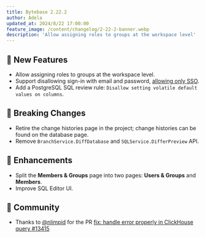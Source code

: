 ```yaml
---
title: Bytebase 2.22.2
author: Adela
updated_at: 2024/8/22 17:00:00
feature_image: /content/changelog/2-22-2-banner.webp
description: 'Allow assigning roles to groups at the workspace level'
---
```



## 🚀 New Features

- Allow assigning roles to groups at the workspace level.
- Support disallowing sign-in with email and password, [allowing only SSO](/administration/sso/overview/#enforce-sso-sign-in).
- Add a PostgreSQL SQL review rule: `Disallow setting volatile default values on columns`.

## 🔔 Breaking Changes

- Retire the change histories page in the project; change histories can be found on the database page.
- Remove `BranchService.DiffDatabase` and `SQLService.DifferPreview` API.

## 🎄 Enhancements

- Split the **Members & Groups** page into two pages: **Users & Groups** and **Members**.
- Improve SQL Editor UI.

## 🎠 Community

- Thanks to [@nlimpid](https://github.com/nlimpid) for the PR [fix: handle error properly in ClickHouse query #13415](https://github.com/bytebase/bytebase/pull/13415)

<InstallUpgrade />
